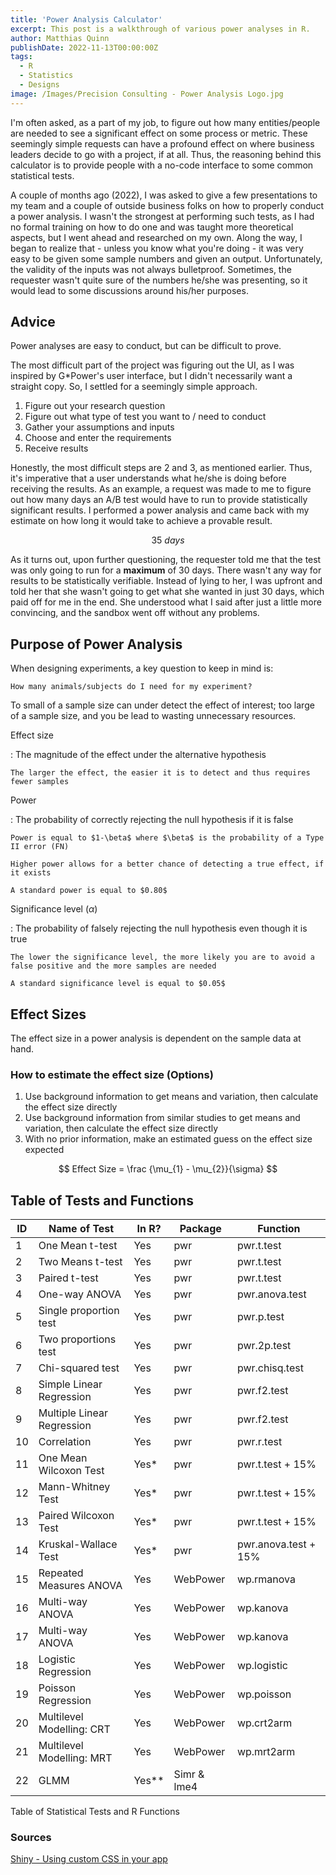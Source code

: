 ---
title: 'Power Analysis Calculator'
excerpt: This post is a walkthrough of various power analyses in R.
author: Matthias Quinn
publishDate: 2022-11-13T00:00:00Z
tags:
  - R
  - Statistics
  - Designs
image: /Images/Precision Consulting - Power Analysis Logo.jpg
---

I'm often asked, as a part of my job, to figure out how many entities/people are needed to see a significant effect on some process or metric. These seemingly simple requests can have a profound effect on where business leaders decide to go with a project, if at all. Thus, the reasoning behind this calculator is to provide people with a no-code interface to some common statistical tests.

A couple of months ago (2022), I was asked to give a few presentations to my team and a couple of outside business folks on how to properly conduct a power analysis. I wasn't the strongest at performing such tests, as I had no formal training on how to do one and was taught more theoretical aspects, but I went ahead and researched on my own. Along the way, I began to realize that - unless you know what you're doing - it was very easy to be given some sample numbers and given an output. Unfortunately, the validity of the inputs was not always bulletproof. Sometimes, the requester wasn't quite sure of the numbers he/she was presenting, so it would lead to some discussions around his/her purposes.

## Advice

Power analyses are easy to conduct, but can be difficult to prove.

The most difficult part of the project was figuring out the UI, as I was inspired by G\*Power's user interface, but I didn't necessarily want a straight copy. So, I settled for a seemingly simple approach.

1.  Figure out your research question
2.  Figure out what type of test you want to / need to conduct
3.  Gather your assumptions and inputs
4.  Choose and enter the requirements
5.  Receive results

Honestly, the most difficult steps are $2$ and $3$, as mentioned earlier. Thus, it's imperative that a user understands what he/she is doing before receiving the results. As an example, a request was made to me to figure out how many days an A/B test would have to run to provide statistically significant results. I performed a power analysis and came back with my estimate on how long it would take to achieve a provable result.

$$
35 \ days
$$

As it turns out, upon further questioning, the requester told me that the test was only going to run for a **maximum** of $30$ days. There wasn't any way for results to be statistically verifiable. Instead of lying to her, I was upfront and told her that she wasn't going to get what she wanted in just $30$ days, which paid off for me in the end. She understood what I said after just a little more convincing, and the sandbox went off without any problems.

## Purpose of Power Analysis

When designing experiments, a key question to keep in mind is:

`How many animals/subjects do I need for my experiment?`

To small of a sample size can under detect the effect of interest; too large of a sample size, and you be lead to wasting unnecessary resources.

Effect size

: The magnitude of the effect under the alternative hypothesis

    The larger the effect, the easier it is to detect and thus requires fewer samples

Power

: The probability of correctly rejecting the null hypothesis if it is false

    Power is equal to $1-\beta$ where $\beta$ is the probability of a Type II error (FN)

    Higher power allows for a better chance of detecting a true effect, if it exists

    A standard power is equal to $0.80$

Significance level ($\alpha$)

: The probability of falsely rejecting the null hypothesis even though it is true

    The lower the significance level, the more likely you are to avoid a false positive and the more samples are needed

    A standard significance level is equal to $0.05$

## Effect Sizes

The effect size in a power analysis is dependent on the sample data at hand.

### How to estimate the effect size (Options)

1.  Use background information to get means and variation, then calculate the effect size directly
2.  Use background information from similar studies to get means and variation, then calculate the effect size directly
3.  With no prior information, make an estimated guess on the effect size expected

$$
Effect Size = \frac {\mu_{1} - \mu_{2}}{\sigma}
$$

## Table of Tests and Functions

| ID  | Name of Test               | In R?   | Package     | Function             |
| --- | -------------------------- | ------- | ----------- | -------------------- |
| 1   | One Mean t-test            | Yes     | pwr         | pwr.t.test           |
| 2   | Two Means t-test           | Yes     | pwr         | pwr.t.test           |
| 3   | Paired t-test              | Yes     | pwr         | pwr.t.test           |
| 4   | One-way ANOVA              | Yes     | pwr         | pwr.anova.test       |
| 5   | Single proportion test     | Yes     | pwr         | pwr.p.test           |
| 6   | Two proportions test       | Yes     | pwr         | pwr.2p.test          |
| 7   | Chi-squared test           | Yes     | pwr         | pwr.chisq.test       |
| 8   | Simple Linear Regression   | Yes     | pwr         | pwr.f2.test          |
| 9   | Multiple Linear Regression | Yes     | pwr         | pwr.f2.test          |
| 10  | Correlation                | Yes     | pwr         | pwr.r.test           |
| 11  | One Mean Wilcoxon Test     | Yes\*   | pwr         | pwr.t.test + 15%     |
| 12  | Mann-Whitney Test          | Yes\*   | pwr         | pwr.t.test + 15%     |
| 13  | Paired Wilcoxon Test       | Yes\*   | pwr         | pwr.t.test + 15%     |
| 14  | Kruskal-Wallace Test       | Yes\*   | pwr         | pwr.anova.test + 15% |
| 15  | Repeated Measures ANOVA    | Yes     | WebPower    | wp.rmanova           |
| 16  | Multi-way ANOVA            | Yes     | WebPower    | wp.kanova            |
| 17  | Multi-way ANOVA            | Yes     | WebPower    | wp.kanova            |
| 18  | Logistic Regression        | Yes     | WebPower    | wp.logistic          |
| 19  | Poisson Regression         | Yes     | WebPower    | wp.poisson           |
| 20  | Multilevel Modelling: CRT  | Yes     | WebPower    | wp.crt2arm           |
| 21  | Multilevel Modelling: MRT  | Yes     | WebPower    | wp.mrt2arm           |
| 22  | GLMM                       | Yes\*\* | Simr & lme4 |                      |

Table of Statistical Tests and R Functions

### Sources

[Shiny - Using custom CSS in your app](https://shiny.rstudio.com/articles/css.html)
